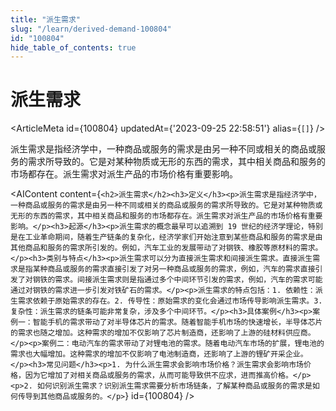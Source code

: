 ```yaml
---
title: "派生需求"
slug: "/learn/derived-demand-100804"
id: "100804"
hide_table_of_contents: true
---
```



# 派生需求

<ArticleMeta id={100804} updatedAt={'2023-09-25 22:58:51'} alias={`[]`} />
<div className='border-solid border-b border-t-0 my-4 border-[var(--ifm-color-gray-300)]' />

派生需求是指经济学中，一种商品或服务的需求是由另一种不同或相关的商品或服务的需求所导致的。它是对某种物质或无形的东西的需求，其中相关商品和服务的市场都存在。派生需求对派生产品的市场价格有重要影响。

<AIContent content={`<h2>派生需求</h2><h3>定义</h3><p>派生需求是指经济学中，一种商品或服务的需求是由另一种不同或相关的商品或服务的需求所导致的。它是对某种物质或无形的东西的需求，其中相关商品和服务的市场都存在。派生需求对派生产品的市场价格有重要影响。</p><h3>起源</h3><p>派生需求的概念最早可以追溯到 19 世纪的经济学理论，特别是在工业革命期间，随着生产链条的复杂化，经济学家们开始注意到某些商品和服务的需求是由其他商品和服务的需求所引发的。例如，汽车工业的发展带动了对钢铁、橡胶等原材料的需求。</p><h3>类别与特点</h3><p>派生需求可以分为直接派生需求和间接派生需求。直接派生需求是指某种商品或服务的需求直接引发了对另一种商品或服务的需求，例如，汽车的需求直接引发了对钢铁的需求。间接派生需求则是指通过多个中间环节引发的需求，例如，汽车的需求可能通过对钢铁的需求进一步引发对铁矿石的需求。</p><p>派生需求的特点包括：1. 依赖性：派生需求依赖于原始需求的存在。2. 传导性：原始需求的变化会通过市场传导影响派生需求。3. 复杂性：派生需求的链条可能非常复杂，涉及多个中间环节。</p><h3>具体案例</h3><p>案例一：智能手机的需求带动了对半导体芯片的需求。随着智能手机市场的快速增长，半导体芯片的需求也随之增加。这种需求的增加不仅影响了芯片制造商，还影响了上游的硅材料供应商。</p><p>案例二：电动汽车的需求带动了对锂电池的需求。随着电动汽车市场的扩展，锂电池的需求也大幅增加。这种需求的增加不仅影响了电池制造商，还影响了上游的锂矿开采企业。</p><h3>常见问题</h3><p>1. 为什么派生需求会影响市场价格？派生需求会影响市场价格，因为它增加了对相关商品或服务的需求，从而可能导致供不应求，进而推高价格。</p><p>2. 如何识别派生需求？识别派生需求需要分析市场链条，了解某种商品或服务的需求是如何传导到其他商品或服务的。</p>`} id={100804} />
